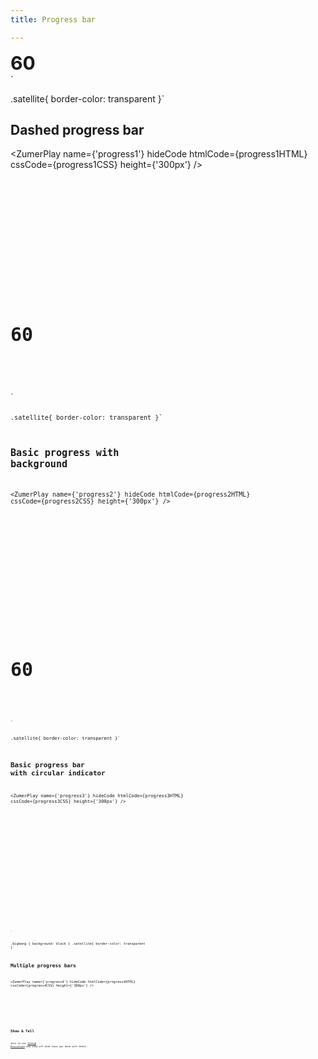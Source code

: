 ```yaml
---
title: Progress bar

---
```





<div class="bigbang">
  <div class="gravity-spot">
    <div class="orbit-4 gray-border">
      <o-arc class="gap-10" style="--o-color: var(--o-blue)"></o-arc>
      <o-arc class="gap-10" style="--o-color: var(--o-blue)"></o-arc>
      <o-arc class="gap-10" style="--o-color: var(--o-blue)"></o-arc>
      <o-arc class="gap-10" style="--o-color: var(--o-blue)"></o-arc>
      <o-arc class="gap-10" style="--o-color: var(--o-blue)"></o-arc>
      <o-arc class="gap-10" style="--o-color: var(--o-blue)"></o-arc>
      <o-arc class="gap-10" style="--o-color: var(--o-blue-light)"></o-arc>
      <o-arc class="gap-10" style="--o-color: var(--o-blue-lighter)"></o-arc>
      <o-arc class="gap-10" style="--o-color: var(--o-blue-lighter)"></o-arc>
      <o-arc class="gap-10" style="--o-color: var(--o-blue-lighter)"></o-arc>
    </div>
    <div class="orbit-0">
      <div class="satellite">
        <div class="capsule" style="font-size:30px; font-weight: bold; color: var(--o-blue-darker)">60</div>
      </div>
    </div>
  </div>
</div>`

.satellite{
border-color: transparent
}`

## Dashed progress bar

<ZumerPlay name={'progress1'} hideCode htmlCode={progress1HTML}  cssCode={progress1CSS} height={'300px'} />

<Tabs>
  <TabItem label="HTML" icon="seti:html" >
    <Code code={progress1HTML} lang="html" wrap />
  </TabItem>
  <TabItem label="CSS"  wrap icon="seti:css">
    <Code code={progress1CSS} lang="css" wrap />
  </TabItem>
</Tabs>



<div class="bigbang">
  <div class="gravity-spot">
    <div class="orbit-4 gray-border">
      <o-progress value="60" shape="circle"
        style="--o-background-color: var(--o-purple-darker); --o-color: var(--o-purple)"></o-progress>
    </div>
    <div class="orbit-0">
      <div class="satellite">
        <div class="capsule" style="font-size:30px; font-weight: bold; color: var(--o-purple-darker)">60</div>
      </div>
    </div>
  </div>
</div>`

.satellite{
border-color: transparent
}`

## Basic progress with background

<ZumerPlay name={'progress2'} hideCode htmlCode={progress2HTML}  cssCode={progress2CSS} height={'300px'} />

<Tabs>
  <TabItem label="HTML" icon="seti:html" >
    <Code code={progress2HTML} lang="html" wrap />
  </TabItem>
  <TabItem label="CSS" icon="seti:css">
    <Code code={progress2CSS} lang="css"  wrap />
  </TabItem>
</Tabs>



<div class="bigbang">
  <div class="gravity-spot">
    <div class="orbit-4 gray-border">
      <o-progress value="60" shape="circle" class="shrink-60"
        style="--o-background-color: var(--o-cyan-darker); --o-color: var(--o-cyan)"></o-progress>
      <div class="satellite angle-225" style="background-color: var(--o-cyan);"></div>
    </div>
    <div class="orbit-0">
      <div class="satellite">
        <div class="capsule" style="font-size:30px; font-weight: bold; color: var(--o-cyan-darker)">60</div>
      </div>
    </div>
  </div>
</div>`

.satellite{
border-color: transparent
}`

## Basic progress bar with circular indicator

<ZumerPlay name={'progress3'} hideCode htmlCode={progress3HTML}  cssCode={progress3CSS} height={'300px'} />

<Tabs>
  <TabItem label="HTML" icon="seti:html" >
    <Code code={progress3HTML} lang="html" wrap  />
  </TabItem>
  <TabItem label="CSS" icon="seti:css">
    <Code code={progress3CSS} lang="css" wrap />
  </TabItem>
</Tabs>



<div class="bigbang">
  <div class="gravity-spot">
    <div class="orbit-2 gray-border">
      <o-progress class="shrink-10" style="--o-color:  var(--o-cyan); " value="50" shape="circle"></o-progress>
    </div>
    <div class="orbit-3 gray-border">
      <o-progress class="shrink-10" style="--o-color:  hsl(146.02deg 100% 51%);" value="60" shape="circle"></o-progress>
    </div>
    <div class="orbit-4 gray-border">
      <o-progress class="shrink-10" style="font-size:30px; font-weight: bold; color: hsl(0deg 100% 60%);" value="70"
        shape="circle"></o-progress>
    </div>
  </div>
</div>`

.bigbang {
background: black
}
.satellite{
border-color: transparent
}`

## Multiple progress bars

<ZumerPlay name={'progress4'} hideCode htmlCode={progress4HTML}  cssCode={progress4CSS} height={'300px'} />

<Tabs>
  <TabItem label="HTML" icon="seti:html" >
    <Code code={progress4HTML} lang="html"wrap />
  </TabItem>
  <TabItem label="CSS" icon="seti:css">
    <Code code={progress4CSS} lang="css" wrap/>
  </TabItem>
</Tabs>

## Show & Tell

Join to our [Github Discussion](https://github.com/zumerlab/orbit/discussions/15)  and show off what have you done with Orbit.


